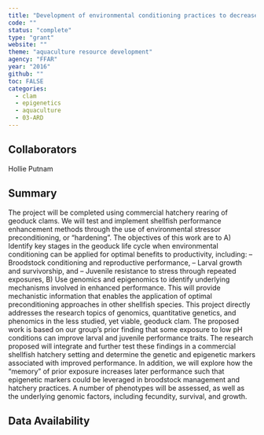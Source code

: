 ```yaml
---
title: "Development of environmental conditioning practices to decrease impacts of climate change on shellfish aquaculture"
code: ""
status: "complete"
type: "grant"
website: ""
theme: "aquaculture resource development"
agency: "FFAR"
year: "2016"
github: ""
toc: FALSE
categories:
  - clam
  - epigenetics
  - aquaculture
  - 03-ARD
---
```


## Collaborators

Hollie Putnam

## Summary

The project will be completed using commercial hatchery rearing of geoduck clams. We will test and implement shellfish performance enhancement methods through the use of environmental stressor preconditioning, or "hardening". The objectives of this work are to A) Identify key stages in the geoduck life cycle when environmental conditioning can be applied for optimal benefits to productivity, including: -- Broodstock conditioning and reproductive performance, -- Larval growth and survivorship, and -- Juvenile resistance to stress through repeated exposures, B) Use genomics and epigenomics to identify underlying mechanisms involved in enhanced performance. This will provide mechanistic information that enables the application of optimal preconditioning approaches in other shellfish species. This project directly addresses the research topics of genomics, quantitative genetics, and phenomics in the less studied, yet viable, geoduck clam. The proposed work is based on our group's prior finding that some exposure to low pH conditions can improve larval and juvenile performance traits. The research proposed will integrate and further test these findings in a commercial shellfish hatchery setting and determine the genetic and epigenetic markers associated with improved performance. In addition, we will explore how the "memory" of prior exposure increases later performance such that epigenetic markers could be leveraged in broodstock management and hatchery practices. A number of phenotypes will be assessed, as well as the underlying genomic factors, including fecundity, survival, and growth.

## Data Availability
